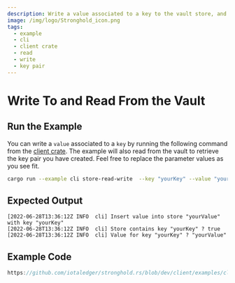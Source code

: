 ```yaml
---
description: Write a value associated to a key to the vault store, and read it afterwards.
image: /img/logo/Stronghold_icon.png
tags:
  - example
  - cli
  - client crate
  - read
  - write
  - key pair
---
```


# Write To and Read From the Vault

## Run the Example

You can write a `value` associated to a `key` by running the following command from the
[client crate](https://github.com/iotaledger/stronghold.rs/tree/dev/client). The example will also read from the
vault to retrieve the key pair you have created. Feel free to replace the parameter values as you see fit.

```bash
cargo run --example cli store-read-write  --key "yourKey" --value "yourValue"
```

## Expected Output

```plaintext
[2022-06-28T13:36:12Z INFO  cli] Insert value into store "yourValue" with key "yourKey"
[2022-06-28T13:36:12Z INFO  cli] Store contains key "yourKey" ? true
[2022-06-28T13:36:12Z INFO  cli] Value for key "yourKey" ? "yourValue"
```

## Example Code

```rust reference
https://github.com/iotaledger/stronghold.rs/blob/dev/client/examples/cli/main.rs#L212-L232
```
